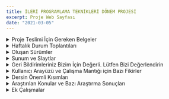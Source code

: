 ```yaml
---
title: İLERİ PROGRAMLAMA TEKNİKLERİ DÖNEM PROJESİ
excerpt: Proje Web Sayfası
date: "2021-03-05"
---
```


<div className="site-4xl-container">

  <details>
    <summary>Proje Teslimi İçin Gereken Belgeler</summary>
    <li>Nihai Ürün (<a
      href="https://jpeg-algorithm.vercel.app/" target="_blank">Sayfaya Git</a>)
    </li>
    <li>Sürüm Kontrol Deposu ve Kaynak Kodlar (<a href="https://github.com/ilkerylmaz/JPEG_algorithm" target="_blank">github
      reposuna git</a>)</li>
    <li>Takım Rehberi (<a href="" target="_blank">pdf</a>)</li>
    <li>Projeye Genel Bakış Dokümanı (<a href="" target="_blank">pdf</a>)</li>
    <li>Zaman Çizelgesi Belgesi (<a
      href="https://drive.google.com/file/d/1IKxAS8hcZ9MjHSBEKSS5YVhc-hqpzvJP/view?usp=sharing" target="_blank">pdf</a>)
    </li>
    <li>Kullanıcı Kılavuzu Dokümanı (<a
      href="" target="_blank">pdf</a>)
    </li>
    <li>Programcı Kılavuzu Dokümanı (<a
      href="" target="_blank">pdf</a>)
    </li>
    <li>Proje Değerlendirme Dokümanı (<a
      href="" target="_blank">pdf</a>)
    </li>
  </details>

</div>

<div className="site-4xl-container">

<details>
  <summary>Haftalık Durum Toplantıları</summary>
  <p>Haftalık Durum Toplantıları
    (<a href="https://www.youtube.com/playlist?list=PLf62ntDK8WLkrjEhzPjJJ2WShpx6SmP3s"
        target="_blank">Tümünü İzle</a>)
  </p>

  <p>Haftalık Durum Toplantısı 1 (19.03.2021) -
    (<a href="https://www.youtube.com/watch?v=jSeorhIIThE"
        target="_blank">izle</a>)
  </p>

  <p>Haftalık Durum Toplantısı 2 (27.03.2021) -
    (<a className="durumt" href="https://www.youtube.com/watch?v=My72eH5JybM"
        target="_blank">izle</a>)
  </p>

  <p>Haftalık Durum Toplantısı 3 (03.04.2021) -
    (<a href="https://www.youtube.com/watch?v=BdOJhUW3lp0"
        target="_blank">izle</a>)
  </p>

  <p>Haftalık Durum Toplantısı 4 (10.04.2021) -
    (<a href="https://www.youtube.com/watch?v=dXjt7DlZtSo"
        target="_blank">izle</a>)
  </p>

  <p>Haftalık Durum Toplantısı 5 (17.04.2021) -
    (<a href="https://www.youtube.com/watch?v=kOSP_4OJUn0"
        target="_blank">izle</a>)
  </p>

  <p>Haftalık Durum Toplantısı 6 (24.04.2021) -
    (<a href="https://www.youtube.com/watch?v=4-GnuoRHMMY"
        target="_blank">izle</a>)
  </p>


  <p>Haftalık Durum Toplantısı 7 (01.05.2021) -
    (<a href="https://www.youtube.com/watch?v=wbo9m9bQrPc"
        target="_blank">izle</a>)
  </p>

  <p>Haftalık Durum Toplantısı 8 (08.05.2021) -
    (<a href="https://www.youtube.com/watch?v=PQhCTZHPX5M"
        target="_blank">izle</a>)
  </p>

  <p>Haftalık Durum Toplantısı 9 (15.05.2021) -
    (<a href="https://www.youtube.com/watch?v=77T_MsWrfcQ"
        target="_blank">izle</a>)
  </p>

  <p> Haftalık Durum Toplantısı 10 (22.05.2021) -
    (<a href="https://youtu.be/TWE37Z2RSDA"
        target="_blank">izle</a>)
  </p>

  <p> Haftalık Durum Toplantısı 11 (29.05.2021) - (izle)
  </p>
</details>

</div>

<div className="site-4xl-container">

  <details>
    <summary>Oluşan Sürümler</summary>
    <li>Versiyon 1 (21.03.2021)
      (<a href="https://jpeg-algorithm-r2hg8snrz-ilkerylmaz.vercel.app/" target="_blank">sayfaya git</a>)
      (<a href="https://github.com/ilkerylmaz/JPEG_algorithm/commit/e9a7f882b999fce87981dbbe72151c1526c6ecdf" target="_blank">kodları incele</a>)
    </li>
    <li>Versiyon 2 (31.03.2021)
      ( <a href="https://jpeg-algorithm-kk7ty5m14-ilkerylmaz.vercel.app/" target="_blank">sayfaya git</a> )
      ( <a href="https://github.com/ilkerylmaz/JPEG_algorithm/commit/d6325762f511c9c9359c52db98493660f38f0b8b" target="_blank">kodları incele</a> )
    </li>
    <li>Versiyon 3 (03.04.20212)
      (<a href="https://jpeg-algorithm-7s6x8y4ni-ilkerylmaz.vercel.app/" target="_blank">sayfaya git</a>)
      (<a href="https://github.com/ilkerylmaz/JPEG_algorithm/commit/950ff925d9c51dea0d0bbd458337aaad43c54e4f" target="_blank">kodları incele</a>)
    </li>
    <li>Versiyon 4 (06.04.2021)
      (<a href="https://jpeg-algorithm-froi4dlrz-ilkerylmaz.vercel.app/" target="_blank">sayfaya git</a>)
      (<a href="https://github.com/ilkerylmaz/JPEG_algorithm/commit/5077291ab6f34169c911cb90d4689fef98c1fa3f" target="_blank">kodları incele</a>)
    </li>
    <li>Versiyon 5 (08.04.2021)
      (<a href="https://jpeg-algorithm-ph6ajaam6-ilkerylmaz.vercel.app/" target="_blank">sayfaya git</a>)
      (<a href="https://github.com/ilkerylmaz/JPEG_algorithm/commit/09783f7aa6d5eabc879b26144981820da9894132" target="_blank">kodları incele</a>)
    </li>
    <li>Versiyon 6 (08.04.2021)
      (<a href="https://jpeg-algorithm-f9dh046ro-ilkerylmaz.vercel.app/" target="_blank">sayfaya git</a>)
      (<a href="https://jpeg-algorithm-f9dh046ro-ilkerylmaz.vercel.app/" target="_blank">kodları incele</a>)
    </li>
    <li>Versiyon 7 (13.04.2021)
      (<a href="https://jpeg-algorithm-ymk0zlj2o-ilkerylmaz.vercel.app/" target="_blank">sayfaya git</a>)
      (<a href="https://github.com/ilkerylmaz/JPEG_algorithm/commit/783b51110a3af3320f10fc452dacb813f9ae5bd9" target="_blank">kodları incele</a>)
    </li>
    <li>Versiyon 8 (14.04.2021)
      (<a href="https://jpeg-algorithm-pfihfce9v-ilkerylmaz.vercel.app/" target="_blank">sayfaya git</a>)
      (<a href="https://github.com/ilkerylmaz/JPEG_algorithm/commit/090b0b768e7d45c3b9f5c2a6f91d5ae3fd820b54" target="_blank">kodları incele</a>)
    </li>
    <li>Versiyon 9 (15.04.2021)
      (<a href="https://jpeg-algorithm-hh1o12ubo-ilkerylmaz.vercel.app/" target="_blank">sayfaya git</a>)
      (<a href="https://github.com/ilkerylmaz/JPEG_algorithm/commit/ba184881ef9ea365f200a2d862167b0d7f5682a2" target="_blank">kodları incele</a>)
    </li>
    <li>Versiyon 10 (23.04.2021)
      (<a href="https://jpeg-algorithm-2ghrp9829-ilkerylmaz.vercel.app/" target="_blank">sayfaya git</a>)
      (<a href="https://github.com/ilkerylmaz/JPEG_algorithm/commit/3c213a8c7215b3d5cbf749f7b21982580ad13271" target="_blank">kodları incele</a>)
    </li>
    <li>Versiyon 11 (25.04.2021)
      (<a href="https://jpeg-algorithm-k2j9emjhv-ilkerylmaz.vercel.app/" target="_blank">sayfaya git</a>)
      (<a href="https://github.com/ilkerylmaz/JPEG_algorithm/commit/52b8bbba621c441288af3f0475ff3a1142564364" target="_blank">kodları incele</a>)
    </li>
    <li>Versiyon 12 (27.04.2021)
      (<a href="https://jpeg-algorithm-30l5g92zd-ilkerylmaz.vercel.app/" target="_blank">sayfaya git</a>)
      (<a href="https://github.com/ilkerylmaz/JPEG_algorithm/commit/00917b973aec6ba4467cce39ee51609516a6a680" target="_blank">kodları incele</a>)
    </li>
    <li>Versiyon 13 (27.04.2021)
      (<a href="https://jpeg-algorithm-ie7orfkuy-ilkerylmaz.vercel.app/" target="_blank">sayfaya git</a>)
      (<a href="https://github.com/ilkerylmaz/JPEG_algorithm/commit/c46232242a69de71edd9e7381e713abf3aa93e8b" target="_blank">kodları incele</a>)
    </li>
    <li>Versiyon 14 (28.04.2021)
      (<a href="https://jpeg-algorithm-q7oh7vjoo-ilkerylmaz.vercel.app/" target="_blank">sayfaya git</a>)
      (<a href="https://github.com/ilkerylmaz/JPEG_algorithm/commit/87a03cb234ed21acecab7a0e35102b34e3961d52" target="_blank">kodları incele</a>)
    </li>
    <li>Versiyon 15 (28.04.2021)
      (<a href="https://jpeg-algorithm-5d2tgldkd-ilkerylmaz.vercel.app/" target="_blank">sayfaya git</a>)
      (<a href="https://github.com/ilkerylmaz/JPEG_algorithm/commit/8a37bc6737d4ff31dd20671827711dd3a20ea5a2" target="_blank">kodları incele</a>)
    </li>
    <li>Versiyon 16 (29.04.2021)
      (<a href="https://jpeg-algorithm-n3xi0ce2o-ilkerylmaz.vercel.app/" target="_blank">sayfaya git</a>)
      (<a href="https://github.com/ilkerylmaz/JPEG_algorithm/commit/7a05f77239918b20d2d3bc6102a25d0af4fb4550" target="_blank">kodları incele</a>)
    </li>
    <li>Versiyon 17 (30.04.2021)
      (<a href="https://jpeg-algorithm-idmkbua99-ilkerylmaz.vercel.app/" target="_blank">sayfaya git</a>)
      (<a href="https://github.com/ilkerylmaz/JPEG_algorithm/commit/bcbeffc81632373b7509586dd6f3bfe84a68198e" target="_blank">kodları incele</a>)
    </li>
    <li>Versiyon 18 (30.04.2021)
      (<a href="https://jpeg-algorithm-1s5e1gaxf-ilkerylmaz.vercel.app/" target="_blank">sayfaya git</a>)
      (<a href="https://github.com/ilkerylmaz/JPEG_algorithm/commit/a58db0dcb446199f1cf9dafd000830b308b061dd" target="_blank">kodları incele</a>)
    </li>
    <li>Versiyon 19 (30.04.2021)
      (<a href="https://jpeg-algorithm-837ga7uqc-ilkerylmaz.vercel.app/" target="_blank">sayfaya git</a>)
      (<a href="https://github.com/ilkerylmaz/JPEG_algorithm/commit/0007dcfa16dfd8f010b2cc184352801c05214539" target="_blank">kodları incele</a>)
    </li>
    <li>Versiyon 20 (30.04.2021)
      (<a href="https://jpeg-algorithm-kxg7ruik0-ilkerylmaz.vercel.app/" target="_blank">sayfaya git</a>)
      (<a href="https://github.com/ilkerylmaz/JPEG_algorithm/commit/0ff9061fd9422b89e4435da15d87de92edb3ebe8" target="_blank">kodları incele</a>)
    </li>
    <li>Versiyon 21 (30.04.2021)
      (<a href="https://jpeg-algorithm-git6mu3bs-ilkerylmaz.vercel.app/" target="_blank">sayfaya git</a>)
      (<a href="https://github.com/ilkerylmaz/JPEG_algorithm/commit/0ff9061fd9422b89e4435da15d87de92edb3ebe8" target="_blank">kodları incele</a>)
    </li>
    <li>Versiyon 22 (06.05.2021)
      (<a href="https://jpeg-algorithm-oas3abl2s-ilkerylmaz.vercel.app/" target="_blank">sayfaya git</a>)
      (<a href="https://github.com/ilkerylmaz/JPEG_algorithm/commit/c32ff2e34585e6a90341049ab981c7745ce24978" target="_blank">kodları incele</a>)
    </li>
    <li>Versiyon 23 (06.05.2021)
      (<a href="https://jpeg-algorithm-62o2y1sch-ilkerylmaz.vercel.app/" target="_blank">sayfaya git</a>)
      (<a href="https://github.com/ilkerylmaz/JPEG_algorithm/commit/67c1f79513f100bd30900e176c7ea5065de8305e" target="_blank">kodları incele</a>)
    </li>
    <li>Versiyon 24 (09.05.2021)
      (<a href="https://jpeg-algorithm-ezp07kzex-ilkerylmaz.vercel.app/" target="_blank">sayfaya git</a>)
      (<a href="https://github.com/ilkerylmaz/JPEG_algorithm/commit/180ea9f59c7a5a52953844625a9c6eafa345c983" target="_blank">kodları incele</a>)
    </li>
    <li>Versiyon 25 (10.05.2021)
      (<a href="https://jpeg-algorithm-qqff5nzw2-ilkerylmaz.vercel.app/" target="_blank">sayfaya git</a>)
      (<a href="https://github.com/ilkerylmaz/JPEG_algorithm/commit/64394e1a80e09b9a522f16c0008d3e0b42980cbf" target="_blank">kodları incele</a>)
    </li>
    <li>Versiyon 26 (10.05.2021)
      (<a href="https://jpeg-algorithm-qjqxh7f0m-ilkerylmaz.vercel.app/" target="_blank">sayfaya git</a>)
      (<a href="https://github.com/ilkerylmaz/JPEG_algorithm/commit/470dc3acf1b7cc1d383c06de0c930f289386c4f7" target="_blank">kodları incele</a>)
    </li>
    <li>Versiyon 27 (11.05.2021)
      (<a href="https://jpeg-algorithm-ak38fbbd1-ilkerylmaz.vercel.app/" target="_blank">sayfaya git</a>)
      (<a href="https://github.com/ilkerylmaz/JPEG_algorithm/commit/83b50b31c6e29cd403043e96dc5561b22853ebac" target="_blank">kodları incele</a>)
    </li>
    <li>Versiyon 28 (11.05.2021)
      (<a href="https://jpeg-algorithm-kpzqh8tkm-ilkerylmaz.vercel.app/" target="_blank">sayfaya git</a>)
      (<a href="https://github.com/ilkerylmaz/JPEG_algorithm/commit/eda68061e556ef55703a87fec25b77d4f6ef5fa0" target="_blank">kodları incele</a>)
    </li>
    <li>Versiyon 29 (11.05.2021)
      (<a href="https://jpeg-algorithm-7grsb80mv-ilkerylmaz.vercel.app/" target="_blank">sayfaya git</a>)
      (<a href="https://github.com/ilkerylmaz/JPEG_algorithm/commit/3bd5c7ada8f1445042b31b9ab6cdfb79591e267a" target="_blank">kodları incele</a>)
    </li>
    <li>Versiyon 10 (11.05.2021)
      (<a href="https://jpeg-algorithm-2xw8kwaa9-ilkerylmaz.vercel.app/" target="_blank">sayfaya git</a>)
      (<a href="https://github.com/ilkerylmaz/JPEG_algorithm/commit/ea9d2353fe010d9fa304a363502fa817beccd2fc" target="_blank">kodları incele</a>)
    </li>
    <li>Versiyon 31 (11.05.2021)
      (<a href="https://jpeg-algorithm-nj4wdm2rh-ilkerylmaz.vercel.app/" target="_blank">sayfaya git</a>)
      (<a href="https://github.com/ilkerylmaz/JPEG_algorithm/commit/b9496a2c1a81c39127292854d7921913caaa78c8" target="_blank">kodları incele</a>)
    </li>
    <li>Versiyon 32 (12.05.2021)
      (<a href="https://jpeg-algorithm-igi9ptb4d-ilkerylmaz.vercel.app/" target="_blank">sayfaya git</a>)
      (<a href="https://github.com/ilkerylmaz/JPEG_algorithm/commit/8d724854881febb1ea511e1c1bbb2ded050a814a" target="_blank">kodları incele</a>)
    </li>
    <li>Versiyon 33 (14.05.2021)
      (<a href="https://jpeg-algorithm-crb2patpr-ilkerylmaz.vercel.app/" target="_blank">sayfaya git</a>)
      (<a href="https://github.com/ilkerylmaz/JPEG_algorithm/commit/e6dd6591589c49aa6444b30b9c22ae5f5fa5dff6" target="_blank">kodları incele</a>)
    </li>
    <li>Versiyon 34 (14.05.2021)
      (<a href="https://jpeg-algorithm-plmqnjfj9-ilkerylmaz.vercel.app/" target="_blank">sayfaya git</a>)
      (<a href="https://github.com/ilkerylmaz/JPEG_algorithm/commit/9a5aab4f8f2934c3f66cb28a3d29c0a7616141ab" target="_blank">kodları incele</a>)
    </li>
    <li>Versiyon 35 (15.05.2021)
      (<a href="https://jpeg-algorithm-ihvr2dzbd-ilkerylmaz.vercel.app/" target="_blank">sayfaya git</a>)
      (<a href="https://github.com/ilkerylmaz/JPEG_algorithm/commit/94a8444e570a3e07cbceb36a6ae0816d20211faa" target="_blank">kodları incele</a>)
    </li>
    <li>Versiyon 36 (15.05.2021)
      (<a href="https://jpeg-algorithm-9wp5rzczk-ilkerylmaz.vercel.app/" target="_blank">sayfaya git</a>)
      (<a href="https://github.com/ilkerylmaz/JPEG_algorithm/commit/7c92dcc8ccd9b64c80bcc78a301c66588b8b4571" target="_blank">kodları incele</a>)
    </li>
    <li>Versiyon 37 (16.05.2021)
      (<a href="https://jpeg-algorithm-emkeqii7z-ilkerylmaz.vercel.app/" target="_blank">sayfaya git</a>)
      (<a href="https://github.com/ilkerylmaz/JPEG_algorithm/commit/a7b155faca661856d8d3b70b609af48efc43111e" target="_blank">kodları incele</a>)
    </li>
    <li>Versiyon 38 (16.05.2021)
      (<a href="https://jpeg-algorithm-98jkgfy8v-ilkerylmaz.vercel.app/" target="_blank">sayfaya git</a>)
      (<a href="https://github.com/ilkerylmaz/JPEG_algorithm/commit/1795c6a41536c16d6ffc72adc22075a3b1f274a7" target="_blank">kodları incele</a>)
    </li>
    <li>Versiyon 39 (16.05.2021)
      (<a href="https://jpeg-algorithm-410wuel5u-ilkerylmaz.vercel.app/" target="_blank">sayfaya git</a>)
      (<a href="https://github.com/ilkerylmaz/JPEG_algorithm/commit/68ddb84558ee1dab80ef8ddb1cc2f7570bd3f253" target="_blank">kodları incele</a>)
    </li>
    <li>Versiyon 40 (17.05.2021)
      (<a href="https://jpeg-algorithm-e5b39ewd2-ilkerylmaz.vercel.app/" target="_blank">sayfaya git</a>)
      (<a href="https://github.com/ilkerylmaz/JPEG_algorithm/commit/a11fb4230873483125718df4e2f38e67e989dfd0" target="_blank">kodları incele</a>)
    </li>
    <li>Versiyon 41 (17.05.2021)
      (<a href="https://jpeg-algorithm-6qbfqag92-ilkerylmaz.vercel.app/" target="_blank">sayfaya git</a>)
      (<a href="https://github.com/ilkerylmaz/JPEG_algorithm/commit/305f7711e0ff0231cedfee473d4b6d63d9c807e3" target="_blank">kodları incele</a>)
    </li>
    <li>Versiyon 42 (19.05.2021)
      (<a href="https://jpeg-algorithm-9kd60sss8-ilkerylmaz.vercel.app/" target="_blank">sayfaya git</a>)
      (<a href="https://github.com/ilkerylmaz/JPEG_algorithm/commit/4728ae2c2b544088d3cec0622659c7940745b01d" target="_blank">kodları incele</a>)
    </li>
    <li>Versiyon 43 (19.05.2021)
      (<a href="https://jpeg-algorithm-kbxfk5k6f-ilkerylmaz.vercel.app/" target="_blank">sayfaya git</a>)
      (<a href="https://github.com/ilkerylmaz/JPEG_algorithm/commit/ba66ea882f6d77a2ea7f5ae71bef6eefea108b75" target="_blank">kodları incele</a>)
    </li>
    <li>Versiyon 44 (19.04.2021)
      (<a href="https://jpeg-algorithm-4ypieoesh-ilkerylmaz.vercel.app/" target="_blank">sayfaya git</a>)
      (<a href="https://github.com/ilkerylmaz/JPEG_algorithm/commit/7f19b9af3b9212f06ccef1074acee3bf6fca273b" target="_blank">kodları incele</a>)
    </li>
    <li>Versiyon 45 (20.05.2021)
      (<a href="https://jpeg-algorithm-f9bba4rkj-ilkerylmaz.vercel.app/" target="_blank">sayfaya git</a>)
      (<a href="https://github.com/ilkerylmaz/JPEG_algorithm/commit/a0133a67e20d4b158310b24262aa2c3ceb795b77" target="_blank">kodları incele</a>)
    </li>
    <li>Versiyon 46 (20.05.2021)
      (<a href="https://jpeg-algorithm-glrya50j2-ilkerylmaz.vercel.app/" target="_blank">sayfaya git</a>)
      (<a href="https://github.com/ilkerylmaz/JPEG_algorithm/commit/b0354665e9f3c1f891077add66bd05f1dfffb1a0" target="_blank">kodları incele</a>)
    </li>
    <li>Versiyon 47 (20.05.2021)
      (<a href="https://jpeg-algorithm-28nkf47im-ilkerylmaz.vercel.app/" target="_blank">sayfaya git</a>)
      (<a href="https://github.com/ilkerylmaz/JPEG_algorithm/commit/9f89140278b0796b86ee03b872e48b6696b42a25" target="_blank">kodları incele</a>)
    </li>
    <li>Versiyon 48 (20.05.2021)
      (<a href="https://jpeg-algorithm-jbw1r2oau-ilkerylmaz.vercel.app/" target="_blank">sayfaya git</a>)
      (<a href="https://github.com/ilkerylmaz/JPEG_algorithm/commit/c0a57c9e4626a9e39aa75ab0fe35da367f786178" target="_blank">kodları incele</a>)
    </li>
    <li>Versiyon 49 (20.05.2021)
      (<a href="https://jpeg-algorithm-oxem9ffzm-ilkerylmaz.vercel.app/" target="_blank">sayfaya git</a>)
      (<a href="https://github.com/ilkerylmaz/JPEG_algorithm/commit/dfab4f8a10d54d434a8beceb8654f84b3d40e380" target="_blank">kodları incele</a>)
    </li>
    <li>Versiyon 50 (21.05.2021)
      (<a href="https://jpeg-algorithm-lb3r01sru-ilkerylmaz.vercel.app/#/home" target="_blank">sayfaya git</a>)
      (<a href="https://github.com/ilkerylmaz/JPEG_algorithm/commit/a14b88862f17661d043fe2c46666151008d81c23" target="_blank">kodları incele</a>)
    </li>
    <li>Versiyon 51 (21.05.2021)
      (<a href="https://jpeg-algorithm-er8bj8j6u-ilkerylmaz.vercel.app/" target="_blank">sayfaya git</a>)
      (<a href="https://github.com/ilkerylmaz/JPEG_algorithm/commit/db7a22dc4affd4ff04199f512012e7adfacc7a4f" target="_blank">kodları incele</a>)
    </li>
    <li>Versiyon 52 (21.05.2021)
      (<a href="https://jpeg-algorithm-24efqr9qn-ilkerylmaz.vercel.app/#/home" target="_blank">sayfaya git</a>)
      (<a href="https://github.com/ilkerylmaz/JPEG_algorithm/commit/48b7623c837c876a45f8e8cac50595eb35b13680" target="_blank">kodları incele</a>)
    </li>
    <li>Versiyon 53 (21.05.2021)
      (<a href="https://jpeg-algorithm-2ebld1k01-ilkerylmaz.vercel.app/" target="_blank">sayfaya git</a>)
      (<a href="https://github.com/ilkerylmaz/JPEG_algorithm/commit/7ed3a9976d1f247ae7462b0e1ecc4fe0760219c3" target="_blank">kodları incele</a>)
    </li>
    <li>Versiyon 54 (22.05.2021)
      (<a href="https://jpeg-algorithm-jc5jtmy1v-ilkerylmaz.vercel.app/home" target="_blank">sayfaya git</a>)
      (<a href="https://github.com/ilkerylmaz/JPEG_algorithm/commit/4bee34e9ec8ec8361b33d9546bb57c79b295c533" target="_blank">kodları incele</a>)
    </li>
    <li>Versiyon 55 ()
      {/*(<a href="" target="_blank">sayfaya git</a>)
    (<a href="" target="_blank">kodları incele</a>)*/}
    </li>

  </details>

</div>

<div className="site-4xl-container">

  <details>
    <summary>Sunum ve Slaytlar</summary>
  </details>

</div>

<div className="site-4xl-container">

  <details>
    <summary>Geri Bildirimleriniz Bizim İçin Değerli. Lütfen Bizi Değerlendirin</summary>
    <iframe
      src="https://docs.google.com/forms/d/e/1FAIpQLSeQCZnexpJ17atO4utrcwYDni7LyOmRfzGB6cAA0nHUsRMl6A/viewform?embedded=true"
      width="700" height="1569" frameborder="0" marginheight="0" marginwidth="50" marginHeight="50">Yükleniyor…</iframe>

  </details>





</div>

<div className="site-4xl-container">
  <details>
    <summary>Kullanıcı Arayüzü ve Çalışma Mantığı için Bazı Fikirler</summary>
    <p>Kullanıcı Arayüzü ve Çalışma Mantığı için Bazı Fikirler (<a href="https://www.notion.so/Kullan-c-Aray-z-ve-bunun-al-ma-mant-i-in-baz-fikirler-23a78b47544941959498fcd0a15f0d62" target="_blank">sayfaya git</a>)</p>
  </details>
</div>

<div className="site-4xl-container">
  <details>
    <summary>Dersin Önemli Kısımları</summary>
    <p>Dersin Önemli Kısımları (<a href="https://www.notion.so/Dersin-nemli-k-s-mlar-e73c8ee02e63439983c5f527583957ec" target="_blank">sayfaya git</a>)</p>
  </details>
</div>

<div className="site-4xl-container">
  <details>
    <summary>Araştırılan Konular ve Bazı Araştırma Sonuçları</summary>
    <p> Araştırılan Konular ve Bazı Araştırma Sonuçları (<a href="https://www.notion.so/Cevaplanmas-Gereken-Sorular-ve-Ara-t-r-lan-Gereken-Konular-ve-Kaynaklar-GENEL-166b1e3720de43b6807dd7095b6a8fbf" target="_blank">sayfaya git</a>)</p>

  </details>
</div>

<div className="site-4xl-container">
  <details>
    <summary>Ek Çalışmalar</summary>
    <details>
      <summary>Yotube Video Kapak Tasarımları (görüntülemek için buraya tıklayınız)</summary>
      <img src="/kapak-tasarım.png"/>
      <img src="/kapak-tasarım-part-1.png"/>
      <img src="/kapak-tasarım-part-3.png"/>
      <img src="/kapak-tasarım-part-4.png"/>
      <img src="/kapak-tasarım-part-5.png"/>
      <img src="/kapak-tasarım-part-6.png"/>
      <img src="/kapak-tasarım-part-7.png"/>
      <img src="/kapak-tasarım-part-8.png"/>
      <img src="/kapak-tasarım-part-9.png"/>
      <img src="/kapak-tasarım-part-10.png"/>
      <img src="/kapak-tasarım-part-11.png"/>
    </details>
  </details>
</div>
